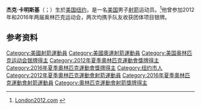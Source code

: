 {{Infobox sportsperson
| name           = 卡明斯基
| image          = Jake Kaminski.jpg
| image_size     = 200px
| caption        = 卡明斯基
| birth_date     = 1988年8月11日
| birth_place    = [[美国|美国]][[纽约|纽约]]
| spouse         = 
| headercolor    = lightsteelblue
| show-medals    = yes
| medaltemplates =
{{MedalSport | 男子[[射箭|射箭]]}}
{{MedalCountry | {{USA}} }}
{{MedalCompetition|[[奧林匹克運動會|奧林匹克運動會]]}}
{{MedalSilver| [[2012年夏季奥林匹克运动会|2012年伦敦]] | [[2012年夏季奥林匹克运动会射箭比赛|团体赛]]}}
{{MedalSilver| [[2016年夏季奧林匹克運動會|2016年里約]] | [[2016年夏季奧林匹克運動會射箭比賽|團體賽]]}}
{{MedalCompetition|[[世界射箭锦标赛|世界射箭锦标赛]]}}
{{MedalGold | [[2013年世界射箭锦标赛|2013年贝莱克]]|团体赛}}
{{MedalCompetition|[[射箭世界杯|射箭世界杯]]}}
{{MedalGold | [[2010年射箭世界杯|2010年爱丁堡]] |混合团体赛}}
}}

'''杰克·卡明斯基'''（{{lang-en|Jake Kaminski}}；{{bd|1988年|8月11日<ref>{{cite web |author=London GMT |url=http://m.nbcolympics.com/content/jake-kaminski?ref=default |title=Athlete Profiles: Jake Kaminski | NBC Olympics |publisher=M.nbcolympics.com |date=August 11, 1988 |deadurl=yes |archiveurl=https://web.archive.org/web/20120620111313/http://m.nbcolympics.com/content/jake-kaminski?ref=default |archivedate=2012年6月20日 }}</ref>}}）生於[[美国|美国]][[纽约|纽约]]，是一名[[美国|美国]]男子[[射箭|射箭]]运动员。<ref>[http://www.london2012.com/athlete/kaminski-jake-1284195/ London2012.com] {{webarchive|url=https://web.archive.org/web/20130404122824/http://www.london2012.com/athlete/kaminski-jake-1284195/ |date=2013-04-04 }}</ref>他曾参加2012年和2016年两届奥林匹克运动会，两次均携手队友收获团体项目银牌。

==参考资料==
{{commons category|Jake Kaminski}}
{{Reflist}}

{{DEFAULTSORT:Kaminski, Jake}}
[[Category:美國射箭運動員|Category:美國射箭運動員]]
[[Category:美國奧運射箭運動員|Category:美國奧運射箭運動員]]
[[Category:美国奥林匹克运动会银牌得主|Category:美国奥林匹克运动会银牌得主]]
[[Category:2012年夏季奧林匹克運動會獎牌得主|Category:2012年夏季奧林匹克運動會獎牌得主]]
[[Category:2016年夏季奧林匹克運動會獎牌得主|Category:2016年夏季奧林匹克運動會獎牌得主]]
[[Category:纽约市人|Category:纽约市人]]
[[Category:2012年夏季奧林匹克運動會射箭運動員|Category:2012年夏季奧林匹克運動會射箭運動員]]
[[Category:2016年夏季奧林匹克運動會射箭運動員|Category:2016年夏季奧林匹克運動會射箭運動員]]
[[Category:奧林匹克運動會射箭獎牌得主|Category:奧林匹克運動會射箭獎牌得主]]

{{US-sport-bio-stub}}